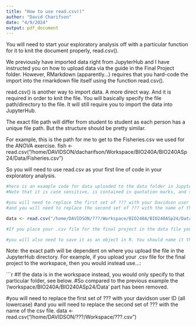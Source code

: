 ```yaml
---
title: "How to use read.csv()"
author: "David Charifson"
date: "4/9/2024"
output: pdf_document
---
```


You will need to start your exploratory analysis off with a particular function for it to knit the document properly, read.csv().

We previously have imported data right from JupyterHub and I have instructed you on how to upload data via the guide in the Final Project folder. However, RMarkdown (apparently...) requires that you hard-code the import into the rmarkdown file itself using the function read.csv().

read.csv() is another way to import data. A more direct way. And it is required in order to knit the file. You will basically specify the file path/directory to the file. It will still require you to import the data into JupyterHub.

The exact file path will differ from student to student as each person has a unique file path. But the structure should be pretty similar. 

For example, this is the path for me to get to the Fisheries.csv we used for the ANOVA exercise.
fish <- read.csv("/home/DAVIDSON/dacharifson/Workspace/BIO240A/BIO240ASp24/Data/Fisheries.csv")

So you will need to use read.csv as your first line of code in your exploratory analysis. 

```r
#here is an example code for data uploaded to the data folder in JupyterHub
#Note that it is case sensitive, is contained in quotation marks, and starts with / and ends with the name of the csv file, including the file type (.csv)

#you will need to replace the first set of ??? with your Davidson user ID (all lowercase)
#and you will need to replace the second set of ??? with the name of the csv file. 

data <- read.csv("/home/DAVIDSON/???/Workspace/BIO240A/BIO240ASp24/Data/???.csv")

#If you place your .csv file for the final project in the data file you can copy and paste this code into your exploratory analysis as the first code chunk, then replace the ??? with the right text for YOUR file directory.

#you will also need to save it as an object in R. You should name it the same thing as the dataframe that you call throughout your exploratory analysis if you have already started. For example, you would want to save it as the object 'Fisheries' if you were to use read.csv() for the fish data from the ANOVA exercise.
```

Note: the exact path will be dependent on where you upload the file in the JupyterHub directory. For example, if you upload your .csv file for the final project to the workspace, then you would instead use...:

```r
#If the data is in the workspace instead, you would only specify to that particular folder, see below.
#So compared to the previous example the '/workspace/BIO240A/BIO240ASp24/Data' part has been removed. 

#you will need to replace the first set of ??? with your davidson user ID (all lowercase)
#and you will need to replace the second set of ??? with the name of the csv file. 
data <- read.csv("/home/DAVIDSON/???/Workspace/???.csv")

